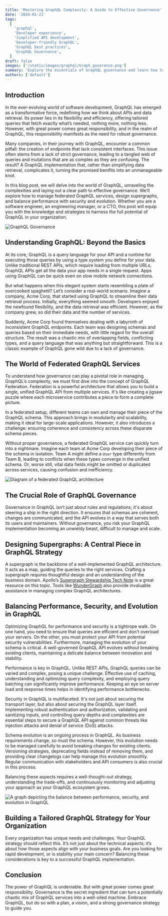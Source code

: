 ```yaml
---
title: 'Mastering GraphQL Complexity: A Guide to Effective Governance'
date: '2024-01-21'
tags:
  [
    'graphql',
    'Developer experience',
    'Simplified API development',
    'Developer-friendly GraphQL',
    'GraphQL best practices',
    'GraphQL Governance',
  ]
draft: false
images: ['/static/images/graphql/Graph_goverance.png']
summary: 'Explore the essentials of GraphQL governance and learn how to simplify complex GraphQL APIs in our comprehensive guide. Master the best practices for streamlined API management and enhance your GraphQL strategy with our expert insights. Perfect for software engineers, managers, and CTOs.'
authors: ['default']
---
```


## Introduction

In the ever-evolving world of software development, GraphQL has emerged as a transformative force, redefining how we think about APIs and data retrieval. Its power lies in its flexibility and efficiency, offering tailored queries that fetch exactly what’s needed, nothing more, nothing less. However, with great power comes great responsibility, and in the realm of GraphQL, this responsibility manifests as the need for robust governance.

Many companies, in their journey with GraphQL, encounter a common pitfall: the creation of endpoints that lack consistent interfaces. This issue often stems from a lack of strict governance, leading to a tangled web of queries and mutations that are as complex as they are confusing. The result? A GraphQL implementation that, rather than simplifying data retrieval, complicates it, turning the promised benifits into an unmanageable knot.

In this blog post, we will delve into the world of GraphQL, unraveling the complexities and laying out a clear path to effective governance. We’ll explore how to manage federated GraphQL services, design supergraphs, and balance performance with security and evolution. Whether you are a software engineer, an engineering manager, or a CTO, this post will equip you with the knowledge and strategies to harness the full potential of GraphQL in your organization.

![GraphQL Governance](/static/images/graphql/Graph_goverance.png)

## Understanding GraphQL: Beyond the Basics

At its core, GraphQL is a query language for your API and a runtime for executing those queries by using a type system you define for your data. Unlike traditional REST APIs, which require loading from multiple URLs, GraphQL APIs get all the data your app needs in a single request. Apps using GraphQL can be quick even on slow mobile network connections.

But what happens when this elegant system starts resembling a plate of overcooked spaghetti? Let’s consider a real-world scenario. Imagine a company, Acme Corp, that started using GraphQL to streamline their data retrieval process. Initially, everything seemed smooth. Developers enjoyed the newfound flexibility, and the data retrieval was efficient. However, as the company grew, so did their data and the number of services.

Suddenly, Acme Corp found themselves dealing with a labyrinth of inconsistent GraphQL endpoints. Each team was designing schemas and queries based on their immediate needs, with little regard for the overall structure. The result was a chaotic mix of overlapping fields, conflicting types, and a query language that was anything but straightforward. This is a classic example of GraphQL gone wild due to a lack of governance.

## The World of Federated GraphQL Services

To understand how governance can play a pivotal role in managing GraphQL’s complexity, we must first dive into the concept of GraphQL Federation. Federation is a powerful architecture that allows you to build a single, unified GraphQL API from multiple services. It's like creating a jigsaw puzzle where each microservice contributes a piece to form a complete picture.

In a federated setup, different teams can own and manage their piece of the GraphQL schema. This approach brings in modularity and scalability, making it ideal for large-scale applications. However, it also introduces a challenge: ensuring coherence and consistency across these disparate schema pieces.

Without proper governance, a federated GraphQL service can quickly turn into a nightmare. Imagine each team at Acme Corp developing their piece of the schema in isolation. Team A might define a `User` type differently from Team B, leading to conflicts when these types converge in the unified schema. Or, worse still, vital data fields might be omitted or duplicated across services, causing confusion and inefficiency.

![Diagram of a federated GraphQL architecture](/static/images/graphql/software_engineer_team_perplexed.png)

## The Crucial Role of GraphQL Governance

Governance in GraphQL isn’t just about rules and regulations; it's about steering a ship in the right direction. It ensures that schemas are coherent, changes are communicated, and the API evolves in a way that serves both its users and maintainers. Without governance, you risk your GraphQL implementation becoming an unwieldy beast, difficult to manage and scale.

## Designing Supergraphs: A Central Piece in GraphQL Strategy

A supergraph is the backbone of a well-implemented GraphQL architecture. It acts as a map, guiding the queries to the right services. Crafting a supergraph requires thoughtful design and an understanding of the business domain. Apollo’s [Supergraph Stewardship Tech Note](https://www.apollographql.com/docs/technotes/TN0025-supergraph-stewardship/) is a great resource on this topic. Tools like [WunderGraph](https://wundergraph.com) also provide invaluable assistance in managing complex GraphQL architectures.

## Balancing Performance, Security, and Evolution in GraphQL

Optimizing GraphQL for performance and security is a tightrope walk. On one hand, you need to ensure that queries are efficient and don't overload your servers. On the other, you must protect your API from potential security vulnerabilities. Furthermore, managing the evolution of your schema is critical. A well-governed GraphQL API evolves without breaking existing clients, maintaining a delicate balance between innovation and stability.

Performance is key in GraphQL. Unlike REST APIs, GraphQL queries can be varied and complex, posing a unique challenge. Effective use of caching, understanding and optimizing query complexity, and employing query batching can significantly improve performance. Keeping an eye on server load and response times helps in identifying performance bottlenecks.

Security in GraphQL is multifaceted. It's not just about securing the transport layer, but also about securing the GraphQL layer itself. Implementing robust authentication and authorization, validating and sanitizing inputs, and controlling query depths and complexities are essential steps to secure a GraphQL API against common threats like injection attacks and denial of service (DoS) attacks.

Schema evolution is an ongoing process in GraphQL. As business requirements change, so must the schema. However, this evolution needs to be managed carefully to avoid breaking changes for existing clients. Versioning strategies, deprecating fields instead of removing them, and providing clear changelogs can help manage this evolution smoothly. Regular communication with stakeholders and API consumers is also crucial in this process.

Balancing these aspects requires a well-thought-out strategy, understanding the trade-offs, and continuously monitoring and adjusting your approach as your GraphQL ecosystem grows.

![A graph depicting the balance between performance, security, and evolution in GraphQL](/static/images/graphql/software_engineer_team_happy_governance.png)

## Building a Tailored GraphQL Strategy for Your Organization

Every organization has unique needs and challenges. Your GraphQL strategy should reflect this. It’s not just about the technical aspects; it’s about how those aspects align with your business goals. Are you looking for rapid development, or is stability your main concern? Balancing these considerations is key to a successful GraphQL implementation.

## Conclusion

The power of GraphQL is undeniable. But with great power comes great responsibility. Governance is the secret ingredient that can turn a potentially chaotic mix of GraphQL services into a well-oiled machine. Embrace GraphQL, but do so with a plan, a vision, and a strong governance strategy to guide you.

<BlogNewsletterForm title="Get twice as much done with a fifth of the code." />
